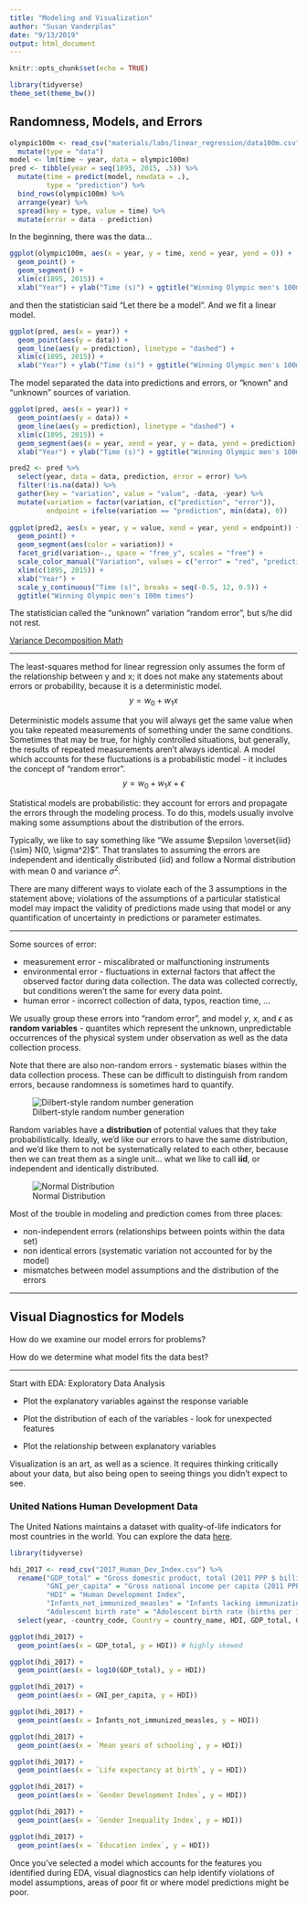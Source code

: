 ```yaml
---
title: "Modeling and Visualization"
author: "Susan Vanderplas"
date: "9/13/2019"
output: html_document
---
```


```r
knitr::opts_chunk$set(echo = TRUE)

library(tidyverse)
theme_set(theme_bw())
```

## Randomness, Models, and Errors

```r
olympic100m <- read_csv("materials/labs/linear_regression/data100m.csv", col_names = c("year", "time"), col_types = "dd") %>%
  mutate(type = "data")
model <- lm(time ~ year, data = olympic100m)
pred <- tibble(year = seq(1895, 2015, .5)) %>%
  mutate(time = predict(model, newdata = .),
         type = "prediction") %>%
  bind_rows(olympic100m) %>%
  arrange(year) %>%
  spread(key = type, value = time) %>%
  mutate(error = data - prediction)
```

In the beginning, there was the data...

```r
ggplot(olympic100m, aes(x = year, y = time, xend = year, yend = 0)) + 
  geom_point() + 
  geom_segment() + 
  xlim(c(1895, 2015)) + 
  xlab("Year") + ylab("Time (s)") + ggtitle("Winning Olympic men's 100m times", subtitle = " ")
```

and then the statistician said "Let there be a model". And we fit a linear model. 

```r
ggplot(pred, aes(x = year)) + 
  geom_point(aes(y = data)) + 
  geom_line(aes(y = prediction), linetype = "dashed") + 
  xlim(c(1895, 2015)) + 
  xlab("Year") + ylab("Time (s)") + ggtitle("Winning Olympic men's 100m times")
```

The model separated the data into predictions and errors, or "known" and "unknown" sources of variation. 

```r
ggplot(pred, aes(x = year)) + 
  geom_point(aes(y = data)) + 
  geom_line(aes(y = prediction), linetype = "dashed") + 
  xlim(c(1895, 2015)) + 
  geom_segment(aes(x = year, xend = year, y = data, yend = prediction), color = "red") + 
  xlab("Year") + ylab("Time (s)") + ggtitle("Winning Olympic men's 100m times")
```


```r
pred2 <- pred %>%
  select(year, data = data, prediction, error = error) %>%
  filter(!is.na(data)) %>%
  gather(key = "variation", value = "value", -data, -year) %>%
  mutate(variation = factor(variation, c("prediction", "error")),
         endpoint = ifelse(variation == "prediction", min(data), 0))
  
ggplot(pred2, aes(x = year, y = value, xend = year, yend = endpoint)) + 
  geom_point() + 
  geom_segment(aes(color = variation)) + 
  facet_grid(variation~., space = "free_y", scales = "free") +  
  scale_color_manual("Variation", values = c("error" = "red", "prediction" = "blue"), guide = F) + 
  xlim(c(1895, 2015)) + 
  xlab("Year") + 
  scale_y_continuous("Time (s)", breaks = seq(-0.5, 12, 0.5)) + 
  ggtitle("Winning Olympic men's 100m times")
```

The statistician called the "unknown" variation "random error", but s/he did not rest. 

[Variance Decomposition Math](https://en.wikipedia.org/wiki/Variance#Decomposition)

----------------------------------------


The least-squares method for linear regression only assumes the form of the relationship between y and x; it does not make any statements about errors or probability, because it is a deterministic model. $$y = w_0 + w_1 x$$

Deterministic models assume that you will always get the same value when you take repeated measurements of something under the same conditions. Sometimes that may be true, for highly controlled situations, but generally, the results of repeated measurements aren't always identical. A model which accounts for these fluctuations is a probabilistic model - it includes the concept of "random error". $$y = w_0 + w_1 x + \epsilon$$

Statistical models are probabilistic: they account for errors and propagate the errors through the modeling process. To do this, models usually involve making some assumptions about the distribution of the errors. 

Typically, we like to say something like "We assume $\epsilon \overset{iid}{\sim} N(0, \sigma^2)$". That translates to assuming the errors are independent and identically distributed (iid) and follow a Normal distribution with mean 0 and variance $\sigma^2$.

There are  many different ways to violate each of the 3 assumptions in the statement above; violations of the assumptions of a particular statistical model may impact the validity of predictions made using that model or any quantification of uncertainty in predictions or parameter estimates. 

------------------------

Some sources of error: 

- measurement error - miscalibrated or malfunctioning instruments
- environmental error - fluctuations in external factors that affect the observed factor during data collection. The data was collected correctly, but conditions weren't the same for every data point.
- human error - incorrect collection of data, typos, reaction time, ...

We usually group these errors into "random error", and model $y$, $x$, and $\epsilon$ as __random variables__ - quantites which represent the unknown, unpredictable occurrences of the physical system under observation as well as the data collection process. 

Note that there are also non-random errors - systematic biases within the data collection process. These can be difficult to distinguish from random errors, because randomness is sometimes hard to quantify. 

![Dilbert-style random number generation](Dilbert_random_number_generator.png)

Random variables have a __distribution__ of potential values that they take probabilistically. Ideally, we'd like our errors to have the same distribution, and we'd like them to not be systematically related to each other, because then we can treat them as a single unit... what we like to call __iid__, or independent and identically distributed. 

![Normal Distribution](https://imgs.xkcd.com/comics/normal_distribution_2x.png)

Most of the trouble in modeling and prediction comes from three places:

- non-independent errors (relationships between points within the data set)
- non identical errors (systematic variation not accounted for by the model)
- mismatches between model assumptions and the distribution of the errors

---------------------------------------------------------------------------------

## Visual Diagnostics for Models

How do we examine our model errors for problems?

How do we determine what model fits the data best?

--------------------------------------------------------------------------------

Start with EDA: Exploratory Data Analysis

- Plot the explanatory variables against the response variable

- Plot the distribution of each of the variables - look for unexpected features

- Plot the relationship between explanatory variables

Visualization is an art, as well as a science. It requires thinking critically about your data, but also being open to seeing things you didn't expect to see. 

### United Nations Human Development Data

The United Nations maintains a dataset with quality-of-life indicators for most countries in the world. You can explore the data [here](http://hdr.undp.org/en/data). 

```r
library(tidyverse)

hdi_2017 <- read_csv("2017_Human_Dev_Index.csv") %>%
  rename("GDP_total" = "Gross domestic product, total (2011 PPP $ billions)",
         "GNI_per_capita" = "Gross national income per capita (2011 PPP $)", 
         "HDI" = "Human Development Index",
         "Infants_not_immunized_measles" = "Infants lacking immunization, measles (% of one-year-olds)", 
         "Adolescent birth rate" = "Adolescent birth rate (births per 1,000 women ages 15-19)") %>%
  select(year, -country_code, Country = country_name, HDI, GDP_total, GNI_per_capita, everything())

```

```r

ggplot(hdi_2017) + 
  geom_point(aes(x = GDP_total, y = HDI)) # highly skewed

ggplot(hdi_2017) + 
  geom_point(aes(x = log10(GDP_total), y = HDI))

ggplot(hdi_2017) + 
  geom_point(aes(x = GNI_per_capita, y = HDI))

ggplot(hdi_2017) + 
  geom_point(aes(x = Infants_not_immunized_measles, y = HDI))

ggplot(hdi_2017) + 
  geom_point(aes(x = `Mean years of schooling`, y = HDI))

ggplot(hdi_2017) + 
  geom_point(aes(x = `Life expectancy at birth`, y = HDI))

ggplot(hdi_2017) + 
  geom_point(aes(x = `Gender Development Index`, y = HDI))

ggplot(hdi_2017) + 
  geom_point(aes(x = `Gender Inequality Index`, y = HDI))

ggplot(hdi_2017) + 
  geom_point(aes(x = `Education index`, y = HDI))
```

Once you've selected a model which accounts for the features you identified during EDA, visual diagnostics can help identify violations of model assumptions, areas of poor fit or where model predictions might be poor. 


